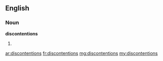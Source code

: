 ==English==

===Noun===
'''discontentions'''

# {{plural of|discontention}}

[[ar:discontentions]]
[[fr:discontentions]]
[[mg:discontentions]]
[[my:discontentions]]